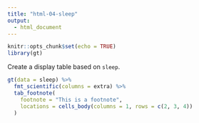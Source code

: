 ```yaml
---
title: "html-04-sleep"
output:
  - html_document
---
```


```r
knitr::opts_chunk$set(echo = TRUE)
library(gt)
```

Create a display table based on `sleep`.

```r
gt(data = sleep) %>%
  fmt_scientific(columns = extra) %>%
  tab_footnote(
    footnote = "This is a footnote",
    locations = cells_body(columns = 1, rows = c(2, 3, 4))
  )
```
